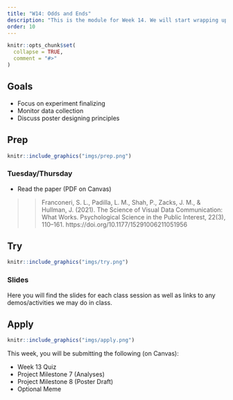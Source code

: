 ```yaml
---
title: "W14: Odds and Ends"
description: "This is the module for Week 14. We will start wrapping up and tying up loose ends!"
order: 10
---
```


```r
knitr::opts_chunk$set(
  collapse = TRUE,
  comment = "#>"
)
```

## Goals

- Focus on experiment finalizing
- Monitor data collection
- Discuss poster designing principles

## Prep 

:::::{.card .border .border-2 .border-info}
:::: {.grid .g-0}
::: {.g-col-3}
:::: {.card-body}

```r
knitr::include_graphics("imgs/prep.png")
```

::::
:::

::: {.g-col-9}
:::: {.card-body}
### Tuesday/Thursday

- Read the paper (PDF on Canvas)

>> Franconeri, S. L., Padilla, L. M., Shah, P., Zacks, J. M., & Hullman, J. (2021). The Science of Visual Data Communication: What Works. Psychological Science in the Public Interest, 22(3), 110–161. https://doi.org/10.1177/15291006211051956


::::
:::
::::
:::::

## Try {.mt-5}

:::::{.card .border .border-2 .border-info}
:::: {.grid .g-0}
::: {.g-col-3}
:::: {.card-body}

```r
knitr::include_graphics("imgs/try.png")
```

::::
:::

::: {.g-col-9}
:::: {.card-body}

### Slides

Here you will find the slides for each class session as well as links to any demos/activities we may do in class.

<!-- <a class="btn btn-outline-info" href="https://teaching-me.github.io/coglab/slides/W14_Nov_30_2023.pdf" role="button" target="_blank">W14: Slides</a> -->

::::
:::


::::
:::::

## Apply {.mt-5}

:::::{.card .border .border-2 .border-info}
:::: {.grid .g-0}
::: {.g-col-3}
:::: {.card-body}

```r
knitr::include_graphics("imgs/apply.png")
```

::::
:::

::: {.g-col-9}
:::: {.card-body}

This week, you will be submitting the following (on Canvas):

- Week 13 Quiz
- Project Milestone 7 (Analyses)
- Project Milestone 8 (Poster Draft)
- Optional Meme

::::
:::


::::
:::::
